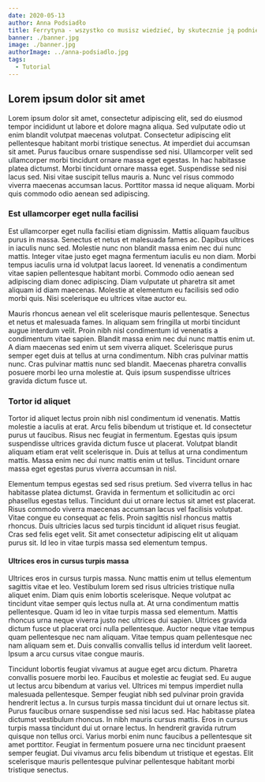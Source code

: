 ```yaml
---
date: 2020-05-13
author: Anna Podsiadło
title: Ferrytyna - wszystko co musisz wiedzieć, by skutecznie ją podnieść
banner: ./banner.jpg
image: ./banner.jpg
authorImage: ../anna-podsiadlo.jpg
tags:
  - Tutorial
---
```

## Lorem ipsum dolor sit amet

Lorem ipsum dolor sit amet, consectetur adipiscing elit, sed do eiusmod tempor incididunt ut labore et dolore magna aliqua. Sed vulputate odio ut enim blandit volutpat maecenas volutpat. Consectetur adipiscing elit pellentesque habitant morbi tristique senectus. At imperdiet dui accumsan sit amet. Purus faucibus ornare suspendisse sed nisi. Ullamcorper velit sed ullamcorper morbi tincidunt ornare massa eget egestas. In hac habitasse platea dictumst. Morbi tincidunt ornare massa eget. Suspendisse sed nisi lacus sed. Nisi vitae suscipit tellus mauris a. Nunc vel risus commodo viverra maecenas accumsan lacus. Porttitor massa id neque aliquam. Morbi quis commodo odio aenean sed adipiscing.

### Est ullamcorper eget nulla facilisi
Est ullamcorper eget nulla facilisi etiam dignissim. Mattis aliquam faucibus purus in massa. Senectus et netus et malesuada fames ac. Dapibus ultrices in iaculis nunc sed. Molestie nunc non blandit massa enim nec dui nunc mattis. Integer vitae justo eget magna fermentum iaculis eu non diam. Morbi tempus iaculis urna id volutpat lacus laoreet. Id venenatis a condimentum vitae sapien pellentesque habitant morbi. Commodo odio aenean sed adipiscing diam donec adipiscing. Diam vulputate ut pharetra sit amet aliquam id diam maecenas. Molestie at elementum eu facilisis sed odio morbi quis. Nisi scelerisque eu ultrices vitae auctor eu.

Mauris rhoncus aenean vel elit scelerisque mauris pellentesque. Senectus et netus et malesuada fames. In aliquam sem fringilla ut morbi tincidunt augue interdum velit. Proin nibh nisl condimentum id venenatis a condimentum vitae sapien. Blandit massa enim nec dui nunc mattis enim ut. A diam maecenas sed enim ut sem viverra aliquet. Scelerisque purus semper eget duis at tellus at urna condimentum. Nibh cras pulvinar mattis nunc. Cras pulvinar mattis nunc sed blandit. Maecenas pharetra convallis posuere morbi leo urna molestie at. Quis ipsum suspendisse ultrices gravida dictum fusce ut.

### Tortor id aliquet
Tortor id aliquet lectus proin nibh nisl condimentum id venenatis. Mattis molestie a iaculis at erat. Arcu felis bibendum ut tristique et. Id consectetur purus ut faucibus. Risus nec feugiat in fermentum. Egestas quis ipsum suspendisse ultrices gravida dictum fusce ut placerat. Volutpat blandit aliquam etiam erat velit scelerisque in. Duis at tellus at urna condimentum mattis. Massa enim nec dui nunc mattis enim ut tellus. Tincidunt ornare massa eget egestas purus viverra accumsan in nisl.

Elementum tempus egestas sed sed risus pretium. Sed viverra tellus in hac habitasse platea dictumst. Gravida in fermentum et sollicitudin ac orci phasellus egestas tellus. Tincidunt dui ut ornare lectus sit amet est placerat. Risus commodo viverra maecenas accumsan lacus vel facilisis volutpat. Vitae congue eu consequat ac felis. Proin sagittis nisl rhoncus mattis rhoncus. Duis ultricies lacus sed turpis tincidunt id aliquet risus feugiat. Cras sed felis eget velit. Sit amet consectetur adipiscing elit ut aliquam purus sit. Id leo in vitae turpis massa sed elementum tempus.

#### Ultrices eros in cursus turpis massa
Ultrices eros in cursus turpis massa. Nunc mattis enim ut tellus elementum sagittis vitae et leo. Vestibulum lorem sed risus ultricies tristique nulla aliquet enim. Diam quis enim lobortis scelerisque. Neque volutpat ac tincidunt vitae semper quis lectus nulla at. At urna condimentum mattis pellentesque. Quam id leo in vitae turpis massa sed elementum. Mattis rhoncus urna neque viverra justo nec ultrices dui sapien. Ultrices gravida dictum fusce ut placerat orci nulla pellentesque. Auctor neque vitae tempus quam pellentesque nec nam aliquam. Vitae tempus quam pellentesque nec nam aliquam sem et. Duis convallis convallis tellus id interdum velit laoreet. Ipsum a arcu cursus vitae congue mauris.

Tincidunt lobortis feugiat vivamus at augue eget arcu dictum. Pharetra convallis posuere morbi leo. Faucibus et molestie ac feugiat sed. Eu augue ut lectus arcu bibendum at varius vel. Ultrices mi tempus imperdiet nulla malesuada pellentesque. Semper feugiat nibh sed pulvinar proin gravida hendrerit lectus a. In cursus turpis massa tincidunt dui ut ornare lectus sit. Purus faucibus ornare suspendisse sed nisi lacus sed. Hac habitasse platea dictumst vestibulum rhoncus. In nibh mauris cursus mattis. Eros in cursus turpis massa tincidunt dui ut ornare lectus. In hendrerit gravida rutrum quisque non tellus orci. Varius morbi enim nunc faucibus a pellentesque sit amet porttitor. Feugiat in fermentum posuere urna nec tincidunt praesent semper feugiat. Dui vivamus arcu felis bibendum ut tristique et egestas. Elit scelerisque mauris pellentesque pulvinar pellentesque habitant morbi tristique senectus.